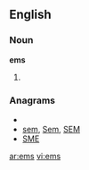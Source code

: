 ==English==
===Noun===
'''ems'''
# {{plural of|[[em]]}}

===Anagrams===
* {{alphagram|ems}}
* [[sem#English|sem]], [[Sem#English|Sem]], [[SEM#English|SEM]]
* [[SME#English|SME]]


[[ar:ems]]
[[vi:ems]]